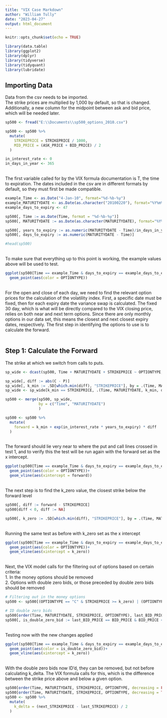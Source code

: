 ```yaml
---
title: "VIX Case Markdown"
author: "William Tully"
date: "2023-04-27"
output: html_document
---
```


```r
knitr::opts_chunk$set(echo = TRUE)
```


```r
library(data.table)
library(ggplot2)
library(dplyr)
library(tidyverse)
library(tidyquant)
library(lubridate)
```

## Importing Data
Data from the csv needs to be imported. \
The strike prices are multiplied by 1,000 by default, so that is changed. Additionally, a new column for the midpoint between ask and bid price, which will be needed later.

```r
sp500 <- fread("E:\\Documents\\sp500_options_2010.csv")

sp500 <- sp500 %>%
  mutate(
    STRIKEPRICE = STRIKEPRICE / 1000,
    MID_PRICE = (ASK_PRICE + BID_PRICE) / 2
  )

in_interest_rate <- 0
in_days_in_year <- 365
```


\
The first variable called for by the VIX formula documentation is T, the time to expiration. The dates included in the csv are in different formats by default, so they must first be made compatible.
```r
example_Time <- as.Date("4-Jan-10", format="%d-%b-%y")
example_MATURITYDATE <- as.Date(as.character("20100220"), format="%Y%m%d")
example_days_to_expiry <- 47

sp500[, Time := as.Date(Time, format = "%d-%b-%y")]
sp500[, MATURITYDATE := as.Date(as.character(MATURITYDATE), format="%Y%m%d")]

sp500[, years_to_expiry := as.numeric(MATURITYDATE - Time)/in_days_in_year]
sp500[, days_to_expiry := as.numeric(MATURITYDATE - Time)]

#head(sp500)
```

\
To make sure that everything up to this point is working, the example values above will be used to test.
```r
ggplot(sp500[Time == example_Time & days_to_expiry == example_days_to_expiry], aes(x = STRIKEPRICE, y = MID_PRICE))+
  geom_point(aes(color = OPTIONTYPE))
```

\
For the open and close of each day, we need to find the relevant option prices for the calculation of the volatility index. First, a specific date must be fixed, then for each expiry date the variance swap is calculated.
The fixed 30 day, which is what will be directly compared to the VIX closing price, relies on both near and next term options. 
Since there are only monthly options in our data set, this means the closest and next closest expiry dates, respectively.
The first step in identifying the options to use is to calculate the forward.
\
\

## Step 1: Calculate the Forward
The strike at which we switch from calls to puts.
```r
sp_wide <- dcast(sp500, Time + MATURITYDATE + STRIKEPRICE ~ OPTIONTYPE, value.var = "MID_PRICE")

sp_wide[, diff := abs(C - P)]
sp_wide[, k_min := .SD[which.min(diff), "STRIKEPRICE"], by = .(Time, MATURITYDATE)]
sp_wide <- sp_wide[k_min == STRIKEPRICE, .(Time, MATURITYDATE, k_min, diff)]

sp500 <- merge(sp500, sp_wide,
               by = c("Time", "MATURITYDATE")
               )

sp500 <- sp500 %>%
  mutate(
    forward = k_min + exp(in_interest_rate * years_to_expiry) * diff
  )
```

\
The forward should lie very near to where the put and call lines crossed in test 1, and to verify this the test will be run again with the forward set as the x intercept.
\
```r
ggplot(sp500[Time == example_Time & days_to_expiry == example_days_to_expiry], aes(x = STRIKEPRICE, y = MID_PRICE))+
  geom_point(aes(color = OPTIONTYPE))+
  geom_vline(aes(xintercept = forward))
```

\
The next step is to find the k_zero value, the closest strike below the forward level
```r
sp500[, diff := forward - STRIKEPRICE]
sp500[diff < 0, diff := NA]

sp500[, k_zero := .SD[which.min(diff), "STRIKEPRICE"], by = .(Time, MATURITYDATE)]
```

\
Running the same test as before with k_zero set as the x intercept
```r
ggplot(sp500[Time == example_Time & days_to_expiry == example_days_to_expiry], aes(x = STRIKEPRICE, y = MID_PRICE))+
  geom_point(aes(color = OPTIONTYPE))+
  geom_vline(aes(xintercept = k_zero))
```

\
Next, the VIX model calls for the filtering out of options based on certain criteria:\
1. In the money options should be removed\
2. Options with double zero bids, or those preceded by double zero bids should be removed
```r
# Filtering out in the money options
sp500 <- sp500[(OPTIONTYPE == "C" & STRIKEPRICE >= k_zero) | (OPTIONTYPE == "P" & STRIKEPRICE <= k_zero)]

# ID double zero bids
sp500[order(Time, MATURITYDATE, STRIKEPRICE, OPTIONTYPE), last_BID_PRICE := shift(BID_PRICE), by = .(Time, MATURITYDATE, OPTIONTYPE)]
sp500[, is_double_zero_bid := last_BID_PRICE == BID_PRICE & BID_PRICE <= 10^(-31)]
```

\
Testing now with the new changes applied
```r
ggplot(sp500[Time == example_Time & days_to_expiry == example_days_to_expiry], aes(x = STRIKEPRICE, y = MID_PRICE))+
  geom_point(aes(color = is_double_zero_bid))+
  geom_vline(aes(xintercept = k_zero))
```

\
With the double zero bids now ID'd, they can be removed, but not before calculating k_delta.
The VIX formula calls for this, which is the difference between the strike price above and below a given option.
```r
sp500[order(Time, MATURITYDATE, STRIKEPRICE, OPTIONTYPE, decreasing = FALSE), last_STRIKEPRICE := shift(STRIKEPRICE), by = .(Time, MATURITYDATE, OPTIONTYPE)]
sp500[order(Time, MATURITYDATE, STRIKEPRICE, OPTIONTYPE, decreasing = TRUE), next_STRIKEPRICE := shift(STRIKEPRICE), by = .(Time, MATURITYDATE, OPTIONTYPE)]
sp500 <- sp500 %>%
  mutate(
    k_delta = (next_STRIKEPRICE - last_STRIKEPRICE) / 2
  )
```



















